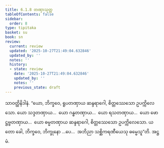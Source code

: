 ```yaml
---
title: 6.1.8 တဏှာသုတ္တ
tableOfContents: false
sidebar:
  order: 8
type: tipitaka
basket: su
book: sn
review:
  current: review
  updated: '2025-10-27T21:49:04.632846'
  updated_by: ''
  notes: ''
  history:
  - state: review
    date: '2025-10-27T21:49:04.632846'
    updated_by: ''
    notes: ''
    previous_state: draft
---
```



<ReviewStatus review={frontmatter.review} showDetails={true} />

<HypothesisAnnotation frontmatter={frontmatter} />

<DynamicBreadcrumb />

<Division number="329" book="sn" e="ch" v="18" p="327">

<Paragraph number="1107" book="sn">
သာဝတ္ထိနိဒါနံ. “ယော, ဘိက္ခဝေ, ရူပတဏှာယ ဆန္ဒရာဂေါ, စိတ္တဿေသော ဥပက္ကိလေသော. ယော သဒ္ဒတဏှာယ…  ယော ဂန္ဓတဏှာယ…  ယော ရသတဏှာယ…  ယော ဖောဋ္ဌဗ္ဗတဏှာယ…  ယော ဓမ္မတဏှာယ ဆန္ဒရာဂေါ, စိတ္တဿေသော ဥပက္ကိလေသော. ယတော ခေါ, ဘိက္ခဝေ, ဘိက္ခုနော …ပေ…  အဘိညာ သစ္ဆိကရဏီယေသု ဓမ္မေသူ”တိ.

</Paragraph>
</Division>

<Paragraph number="1108" type="center" book="sn">
အဋ္ဌမံ.
</Paragraph>